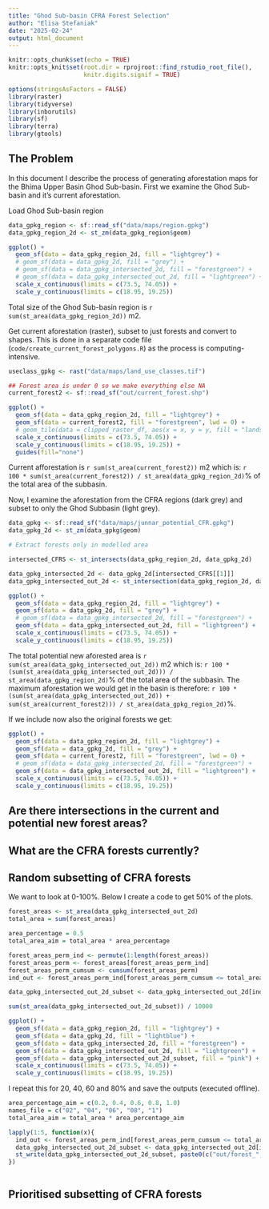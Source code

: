```yaml
---
title: "Ghod Sub-basin CFRA Forest Selection"
author: "Elisa Stefaniak"
date: "2025-02-24"
output: html_document
---
```


```r
knitr::opts_chunk$set(echo = TRUE)
knitr::opts_knit$set(root.dir = rprojroot::find_rstudio_root_file(),
                     knitr.digits.signif = TRUE)

options(stringsAsFactors = FALSE)
library(raster)
library(tidyverse)
library(inborutils)
library(sf)
library(terra)
library(gtools)
```

## The Problem

In this document I describe the process of generating aforestation maps for the Bhima Upper Basin Ghod Sub-basin. 
First we examine the Ghod Sub-basin and it's current aforestation. 

Load Ghod Sub-basin region

```r
data_gpkg_region <- sf::read_sf("data/maps/region.gpkg")
data_gpkg_region_2d <- st_zm(data_gpkg_region$geom)

ggplot() + 
  geom_sf(data = data_gpkg_region_2d, fill = "lightgrey") + 
  # geom_sf(data = data_gpkg_2d, fill = "grey") +
  # geom_sf(data = data_gpkg_intersected_2d, fill = "forestgreen") + 
  # geom_sf(data = data_gpkg_intersected_out_2d, fill = "lightgreen") + 
  scale_x_continuous(limits = c(73.5, 74.05)) + 
  scale_y_continuous(limits = c(18.95, 19.25))
```

Total size of the Ghod Sub-basin region is `r sum(st_area(data_gpkg_region_2d))` m2.

Get current aforestation (raster), subset to just forests and convert to shapes. This is done in a separate code file (`code/create_current_forest_polygons.R`) as the process is computing-intensive. 


```r
useclass_gpkg <- rast("data/maps/land_use_classes.tif")

## Forest area is under 0 so we make everything else NA
current_forest2 <- sf::read_sf("out/current_forest.shp")

ggplot() +
  geom_sf(data = data_gpkg_region_2d, fill = "lightgrey") + 
  geom_sf(data = current_forest2, fill = "forestgreen", lwd = 0) + 
  # geom_tile(data = clipped_raster_df, aes(x = x, y = y, fill = "landsurface/land_use_classes")) +
  scale_x_continuous(limits = c(73.5, 74.05)) + 
  scale_y_continuous(limits = c(18.95, 19.25)) +
  guides(fill="none")
```

Current afforestation is `r sum(st_area(current_forest2))` m2 which is: `r 100 * sum(st_area(current_forest2)) / st_area(data_gpkg_region_2d)`% of the total area of the subbasin.

Now, I examine the aforestation from the CFRA regions (dark grey) and subset to only the Ghod Subbasin (light grey). 

```r
data_gpkg <- sf::read_sf("data/maps/junnar_potential_CFR.gpkg")
data_gpkg_2d <- st_zm(data_gpkg$geom)

# Extract forests only in modelled area

intersected_CFRS <- st_intersects(data_gpkg_region_2d, data_gpkg_2d)

data_gpkg_intersected_2d <- data_gpkg_2d[intersected_CFRS[[1]]]
data_gpkg_intersected_out_2d <- st_intersection(data_gpkg_region_2d, data_gpkg_2d)

ggplot() +
  geom_sf(data = data_gpkg_region_2d, fill = "lightgrey") +
  geom_sf(data = data_gpkg_2d, fill = "grey") +
  # geom_sf(data = data_gpkg_intersected_2d, fill = "forestgreen") +
  geom_sf(data = data_gpkg_intersected_out_2d, fill = "lightgreen") +
  scale_x_continuous(limits = c(73.5, 74.05)) +
  scale_y_continuous(limits = c(18.95, 19.25))
```

The total potential new aforested area is `r sum(st_area(data_gpkg_intersected_out_2d))` m2 which is: `r 100 * (sum(st_area(data_gpkg_intersected_out_2d))) / st_area(data_gpkg_region_2d)`% of the total area of the subbasin. The maximum aforestation we would get in the basin is therefore: `r 100 * (sum(st_area(data_gpkg_intersected_out_2d)) + sum(st_area(current_forest2))) / st_area(data_gpkg_region_2d)`%.

If we include now also the original forests we get:

```r
ggplot() +
  geom_sf(data = data_gpkg_region_2d, fill = "lightgrey") +
  geom_sf(data = data_gpkg_2d, fill = "grey") +
  geom_sf(data = current_forest2, fill = "forestgreen", lwd = 0) + 
  # geom_sf(data = data_gpkg_intersected_2d, fill = "forestgreen") +
  geom_sf(data = data_gpkg_intersected_out_2d, fill = "lightgreen") +
  scale_x_continuous(limits = c(73.5, 74.05)) +
  scale_y_continuous(limits = c(18.95, 19.25))
```

## Are there intersections in the current and potential new forest areas?

## What are the CFRA forests currently?

## Random subsetting of CFRA forests

We want to look at 0-100%. Below I create a code to get 50% of the plots. 

```r
forest_areas <- st_area(data_gpkg_intersected_out_2d)
total_area = sum(forest_areas)

area_percentage = 0.5
total_area_aim = total_area * area_percentage

forest_areas_perm_ind <- permute(1:length(forest_areas))
forest_areas_perm <- forest_areas[forest_areas_perm_ind]
forest_areas_perm_cumsum <- cumsum(forest_areas_perm)
ind_out <- forest_areas_perm_ind[forest_areas_perm_cumsum <= total_area_aim]

data_gpkg_intersected_out_2d_subset <- data_gpkg_intersected_out_2d[ind_out]

sum(st_area(data_gpkg_intersected_out_2d_subset)) / 10000

ggplot() + 
  geom_sf(data = data_gpkg_region_2d, fill = "lightgrey") + 
  geom_sf(data = data_gpkg_2d, fill = "lightblue") +
  geom_sf(data = data_gpkg_intersected_2d, fill = "forestgreen") + 
  geom_sf(data = data_gpkg_intersected_out_2d, fill = "lightgreen") + 
  geom_sf(data = data_gpkg_intersected_out_2d_subset, fill = "pink") + 
  scale_x_continuous(limits = c(73.5, 74.05)) + 
  scale_y_continuous(limits = c(18.95, 19.25))
```

I repeat this for 20, 40, 60 and 80% and save the outputs (executed offline).

```r

area_percentage_aim = c(0.2, 0.4, 0.6, 0.8, 1.0)
names_file = c("02", "04", "06", "08", "1")
total_area_aim = total_area * area_percentage_aim

lapply(1:5, function(x){
  ind_out <- forest_areas_perm_ind[forest_areas_perm_cumsum <= total_area_aim[x]]
  data_gpkg_intersected_out_2d_subset <- data_gpkg_intersected_out_2d[ind_out]
  st_write(data_gpkg_intersected_out_2d_subset, paste0(c("out/forest_", names_file[x], ".gpkg"), collapse = ""))
})
  
```
## Prioritised subsetting of CFRA forests